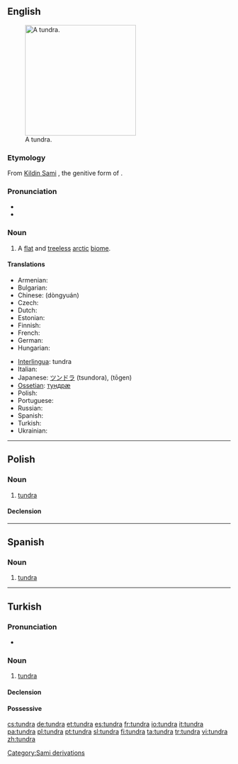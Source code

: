 {{was wotd|2006|December|24}}
{{also|Tundra}}
==English==
{{wikipedia}}
[[Image:Wrangel Island tundra.jpg|thumb|250px|A tundra.]]

===Etymology===
From [[Kildin Sami]] {{term||tū̄ndra}}, the genitive form of {{term|тӯндар||treeless plain|tr=tūndar|sc=Cyrl}}.

===Pronunciation===
* {{IPA|/ˈtʌndɹə/}}
* {{audio|en-us-tundra.ogg|Audio (US)}}

===Noun===
{{en-noun}}

# A [[flat]] and [[treeless]] [[arctic]] [[biome]].

====Translations====
{{trans-top|flat treeless arctic region}}
* Armenian: {{t-|hy|տունդրա|tr=tundra|sc=Armn|xs=Armenian}}
* Bulgarian: {{t-|bg|тундра|f|tr=túndra|sc=Cyrl}}
* Chinese: {{Hani|[[冻原]]}} (dòngyuán)
* Czech: {{t+|cs|tundra|f}}
* Dutch: {{t|nl|toendra}}
* Estonian: {{t-|et|tundra}}
* Finnish: {{t+|fi|tundra}}
* French: {{t+|fr|toundra|f}}
* German: {{t-|de|Tundra|f}}
* Hungarian: {{t-|hu|tundra}}
{{trans-mid}}
* [[Interlingua]]: tundra
* Italian: {{t+|it|tundra|f}}
* Japanese: [[ツンドラ]] (tsundora), {{Jpan|[[凍原]]}} (tōgen)
* [[Ossetian]]: [[тундрæ]]
* Polish: {{t+|pl|tundra|f}}
* Portuguese: {{t+|pt|tundra|f}}
* Russian: {{t+|ru|тундра|f|tr=túndra|sc=Cyrl}}
* Spanish: {{t+|es|tundra|f}}
* Turkish: {{t|tr|tundra}}
* Ukrainian: {{t-|uk|тундра|f|tr=túndra|sc=Cyrl|xs=Ukrainian}}
{{trans-bottom}}

[[Category:Sami derivations]]

----

==Polish==
{{wikipedia|lang=pl}}

===Noun===
{{infl|pl|noun|g=f}}

# [[#English|tundra]]

====Declension====
{{pl-decl-noun-f|tund|r}}

----

==Spanish==
{{wikipedia|lang=es}}

===Noun===
{{es-noun-f}}

# [[#English|tundra]]

----

==Turkish==

===Pronunciation===
* {{IPA|tundɾa|lang=tr}}

===Noun===
{{tr-noun|yı|lar}}

# [[tundra]]

====Declension====
{{tr-noun-v|a|d}}

====Possessive====
{{rfc-header|Possessive|lang=tr}}
{{tr-poss-v-aı}}

[[cs:tundra]]
[[de:tundra]]
[[et:tundra]]
[[es:tundra]]
[[fr:tundra]]
[[io:tundra]]
[[it:tundra]]
[[pa:tundra]]
[[pl:tundra]]
[[pt:tundra]]
[[sl:tundra]]
[[fi:tundra]]
[[ta:tundra]]
[[tr:tundra]]
[[vi:tundra]]
[[zh:tundra]]